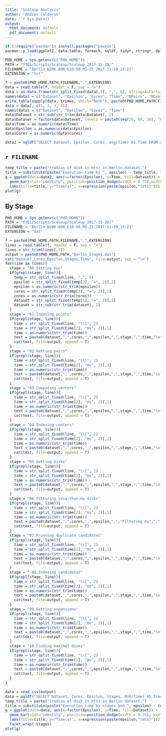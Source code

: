 ```yaml
---
title: "Scaleup Analysis"
author: "Andres Calderon"
date: '`r Sys.Date()`'
output:
  html_document: default
  pdf_document: default
---
```


<!---  --->

```r
if (!require("pacman")) install.packages("pacman")
pacman::p_load(ggplot2, data.table, foreach, sqldf, tidyr, stringr, dplyr)

PHD_HOME = Sys.getenv(c("PHD_HOME"))
PATH = "Y3Q1/Scripts/Scaleup/Scaleup_2017-11-28/"
FILENAME = "Berlin_N20K-80K_E10-50_M5-25_2017-11-28_15-21"
EXTENSION = "txt"

f = paste0(PHD_HOME,PATH,FILENAME,".",EXTENSION)
data = read.table(f, header = F, sep = ">")
data = as.data.frame(str_split_fixed(data[,2], ",", 8), stringsAsFactors = F)
names(data) = c("Dataset", "Epsilon", "Cores", "Time", "NPairs", "NCenters", "NDisks", "NMaximals")
write.table(sapply(data, trimws, which="both"), paste0(PHD_HOME,PATH,FILENAME,".csv"), col.names = T, row.names = F, sep = ",", quote = F)
data = data[, c(1, 2, 3, 4)]
names(data) = c("Dataset", "Epsilon", "Cores", "Time")
data$Dataset = str_sub(str_trim(data$Dataset), 2)
data$Dataset = factor(data$Dataset, levels = paste0(seq(20, 80, 20), "K"))
data$Time = as.numeric(data$Time)
data$Epsilon = as.numeric(data$Epsilon)
data$Cores = as.numeric(data$Cores)

data2 = sqldf("SELECT Dataset, Epsilon, Cores, avg(Time) AS Time FROM data GROUP BY 1, 2, 3")
```

## `r FILENAME`

```r
temp_title = paste("(radius of disk in mts) in Berlin dataset.")
title = substitute(paste("Execution time by ", epsilon) ~ temp_title, list(temp_title = temp_title))
g = ggplot(data=data2, aes(x=factor(Epsilon), y=Time, fill=Dataset)) +
  geom_bar(stat="identity", position=position_dodge(width = 0.75),width = 0.75) +
  labs(title=title, y="Time(s)", x=expression(paste(epsilon,"(mts)")))
plot(g)
```

## By Stage

```r
PHD_HOME = Sys.getenv(c("PHD_HOME"))
PATH = "Y3Q1/Scripts/Scaleup/Scaleup_2017-11-28/"
FILENAME = "Berlin_N20K-80K_E10-50_M5-25_2017-11-28_15-21"
EXTENSION = "dat"

f = paste0(PHD_HOME,PATH,FILENAME,".",EXTENSION)
lines = read.table(f, header = F, sep = ">")
lines = str_trim(lines[,2])
output = paste0(PHD_HOME,PATH,"Berlin_Stages.dat")
cat("Dataset,Cores,Epsilon,Stages,Time", file=output, sep = "\n")
for(line in lines){
  stage = "00.Setting mu="
  if(grepl(stage, line)){
    temp = str_split_fixed(line, ",", 5)
    epsilon = str_split_fixed(temp[2], "=", 2)[,2]
    epsilon = as.numeric(str_trim(epsilon))
    cores = str_split_fixed(temp[3], "=", 2)[,2]
    cores = as.numeric(str_trim(cores))
    dataset = str_split_fixed(temp[5], "=", 2)[,2]
    dataset = str_sub(str_trim(dataset), 2)
  }
  stage = "01.Indexing points"
  if(grepl(stage, line)){
    time = str_split_fixed(line, "\\[", 2)
    time = str_split_fixed(time[2], "ms", 2)[,1]
    time = as.numeric(str_trim(time))
    text = paste0(dataset,",",cores,",",epsilon,",",stage,",",time,"\n")
    cat(text, file=output, append = T)
  }
  stage = "02.Getting pairs"
  if(grepl(stage, line)){
    time = str_split_fixed(line, "\\[", 2)
    time = str_split_fixed(time[2], "ms", 2)[,1]
    time = as.numeric(str_trim(time))
    text = paste0(dataset,",",cores,",",epsilon,",",stage,",",time,"\n")
    cat(text, file=output, append = T)
  }
  stage = "03.Computing centers"
  if(grepl(stage, line)){
    time = str_split_fixed(line, "\\[", 2)
    time = str_split_fixed(time[2], "ms", 2)[,1]
    time = as.numeric(str_trim(time))
    text = paste0(dataset,",",cores,",",epsilon,",",stage,",",time,"\n")
    cat(text, file=output, append = T)
  }
  stage = "04.Indexing centers"
  if(grepl(stage, line)){
    time = str_split_fixed(line, "\\[", 2)
    time = str_split_fixed(time[2], "ms", 2)[,1]
    time = as.numeric(str_trim(time))
    text = paste0(dataset,",",cores,",",epsilon,",",stage,",",time,"\n")
    cat(text, file=output, append = T)
  }
  stage = "05.Getting disks"
  if(grepl(stage, line)){
    time = str_split_fixed(line, "\\[", 2)
    time = str_split_fixed(time[2], "ms", 2)[,1]
    time = as.numeric(str_trim(time))
    text = paste0(dataset,",",cores,",",epsilon,",",stage,",",time,"\n")
    cat(text, file=output, append = T)
  }
  stage = "06.Filtering less-than-mu disks"
  if(grepl(stage, line)){
    time = str_split_fixed(line, "\\[", 2)
    time = str_split_fixed(time[2], "ms", 2)[,1]
    time = as.numeric(str_trim(time))
    text = paste0(dataset,",",cores,",",epsilon,",","Filtering mu",",",time,"\n")
    cat(text, file=output, append = T)
  }
  stage = "07.Prunning duplicate candidates"
  if(grepl(stage, line)){
    time = str_split_fixed(line, "\\[", 2)
    time = str_split_fixed(time[2], "ms", 2)[,1]
    time = as.numeric(str_trim(time))
    text = paste0(dataset,",",cores,",",epsilon,",",stage,",",time,"\n")
    cat(text, file=output, append = T)
  }
  stage = " 08.Indexing candidates"
  if(grepl(stage, line)){
    time = str_split_fixed(line, "\\[", 2)
    time = str_split_fixed(time[2], "ms", 2)[,1]
    time = as.numeric(str_trim(time))
    text = paste0(dataset,",",cores,",",epsilon,",",stage,",",time,"\n")
    cat(text, file=output, append = T)
  }
  stage = "09.Getting expansions"
  if(grepl(stage, line)){
    time = str_split_fixed(line, "\\[", 2)
    time = str_split_fixed(time[2], "ms", 2)[,1]
    time = as.numeric(str_trim(time))
    text = paste0(dataset,",",cores,",",epsilon,",",stage,",",time,"\n")
    cat(text, file=output, append = T)
  }
  stage = "10.Finding maximal disks"
  if(grepl(stage, line)){
    time = str_split_fixed(line, "\\[", 2)
    time = str_split_fixed(time[2], "ms", 2)[,1]
    time = as.numeric(str_trim(time))
    text = paste0(dataset,",",cores,",",epsilon,",",stage,",",time,"\n")
    cat(text, file=output, append = T)
  }  
}

data = read.csv(output)
data = sqldf("SELECT Dataset, Cores, Epsilon, Stages, AVG(Time) AS Time FROM data GROUP BY Dataset, Cores, Epsilon, Stages")
temp_title = paste("(radius of disk in mts) in Berlin dataset.")
title = substitute(paste("Execution time by stages and ", epsilon) ~ temp_title, list(temp_title = temp_title))
g = ggplot(data=data, aes(x=factor(Epsilon), y=Time, fill=Dataset)) +
  geom_bar(stat="identity", position=position_dodge(width = 0.75), width = 0.75) +
  labs(title=title, y="Time(s)", x=expression(paste(epsilon,"(mts)"))) +
  facet_wrap(~Stages)
plot(g)
```
